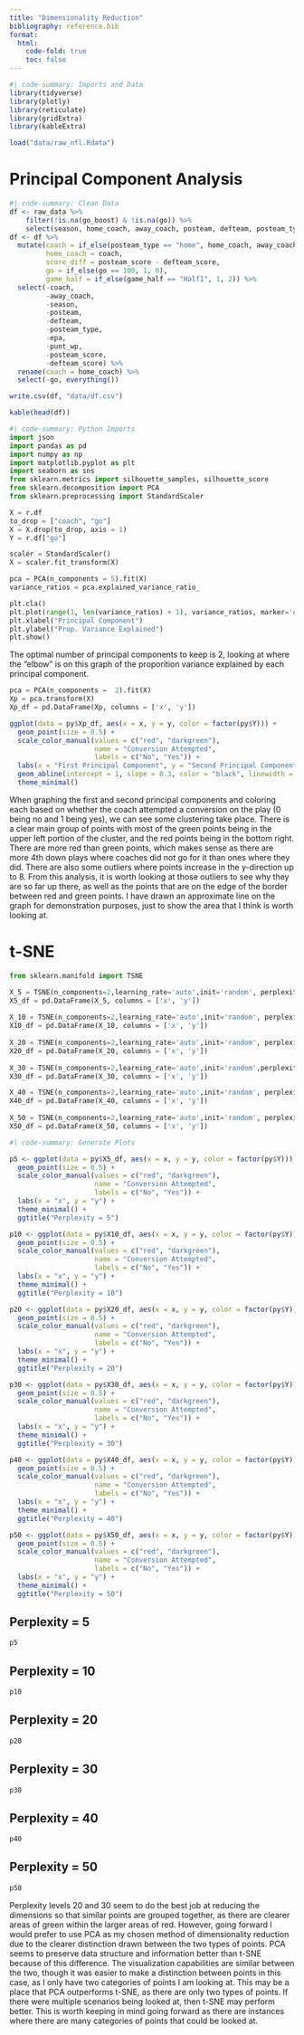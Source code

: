 ```yaml
---
title: "Dimensionality Reduction"
bibliography: reference.bib
format:
  html:
    code-fold: true
    toc: false
---
```


```r
#| code-summary: Imports and Data
library(tidyverse)
library(plotly)
library(reticulate)
library(gridExtra)
library(kableExtra)

load("data/raw_nfl.Rdata")
```

# Principal Component Analysis

```r
#| code-summary: Clean Data
df <- raw_data %>%
    filter(!is.na(go_boost) & !is.na(go)) %>%
    select(season, home_coach, away_coach, posteam, defteam, posteam_type, game_half, half_seconds_remaining, ydstogo, yardline_100, posteam_score, defteam_score, posteam, go_boost, go, epa, wp_fail, wp_succeed, wp, fg_make_prob, miss_fg_wp, make_fg_wp, punt_wp)
df <- df %>%
  mutate(coach = if_else(posteam_type == "home", home_coach, away_coach),
         home_coach = coach,
         score_diff = posteam_score - defteam_score,
         go = if_else(go == 100, 1, 0),
         game_half = if_else(game_half == "Half1", 1, 2)) %>%
  select(-coach,
         -away_coach,
         -season,
         -posteam,
         -defteam,
         -posteam_type,
         -epa,
         -punt_wp,
         -posteam_score,
         -defteam_score) %>%
  rename(coach = home_coach) %>%
  select(-go, everything())

write.csv(df, "data/df.csv")

kable(head(df))
```

```python
#| code-summary: Python Imports
import json
import pandas as pd
import numpy as np
import matplotlib.pyplot as plt
import seaborn as sns
from sklearn.metrics import silhouette_samples, silhouette_score
from sklearn.decomposition import PCA
from sklearn.preprocessing import StandardScaler
```

```python
X = r.df
to_drop = ["coach", "go"]
X = X.drop(to_drop, axis = 1)
Y = r.df["go"]

scaler = StandardScaler()
X = scaler.fit_transform(X)

pca = PCA(n_components = 5).fit(X)
variance_ratios = pca.explained_variance_ratio_

plt.cla()
plt.plot(range(1, len(variance_ratios) + 1), variance_ratios, marker='o')
plt.xlabel("Principal Component")
plt.ylabel("Prop. Variance Explained")
plt.show()
```

The optimal number of principal components to keep is 2, looking at where the "elbow" is on this graph of the proporition variance explained by each principal component.

```python
pca = PCA(n_components =  2).fit(X)
Xp = pca.transform(X)
Xp_df = pd.DataFrame(Xp, columns = ['x', 'y'])
```

```r
ggplot(data = py$Xp_df, aes(x = x, y = y, color = factor(py$Y))) +
  geom_point(size = 0.5) +
  scale_color_manual(values = c("red", "darkgreen"), 
                     name = "Conversion Attempted",
                     labels = c("No", "Yes")) +
  labs(x = "First Principal Component", y = "Second Principal Component") +
  geom_abline(intercept = 1, slope = 0.3, color = "black", linewidth = 1.5) + 
  theme_minimal()
```

When graphing the first and second principal components and coloring each based on whether the coach attempted a conversion on the play (0 being no and 1 being yes), we can see some clustering take place. There is a clear main group of points with most of the green points being in the upper left portion of the cluster, and the red points being in the bottom right. There are more red than green points, which makes sense as there are more 4th down plays where coaches did not go for it than ones where they did. There are also some outliers where points increase in the y-direction up to 8. From this analysis, it is worth looking at those outliers to see why they are so far up there, as well as the points that are on the edge of the border between red and green points. I have drawn an approximate line on the graph for demonstration purposes, just to show the area that I think is worth looking at.

# t-SNE

```python
from sklearn.manifold import TSNE
```

```python
X_5 = TSNE(n_components=2,learning_rate='auto',init='random', perplexity=5, n_iter=300).fit_transform(X)
X5_df = pd.DataFrame(X_5, columns = ['x', 'y'])
 
X_10 = TSNE(n_components=2,learning_rate='auto',init='random', perplexity=10, n_iter=300).fit_transform(X)
X10_df = pd.DataFrame(X_10, columns = ['x', 'y'])
 
X_20 = TSNE(n_components=2,learning_rate='auto',init='random', perplexity=20, n_iter=300).fit_transform(X)
X20_df = pd.DataFrame(X_20, columns = ['x', 'y'])
 
X_30 = TSNE(n_components=2,learning_rate='auto',init='random',perplexity=30, n_iter=300).fit_transform(X)
X30_df = pd.DataFrame(X_30, columns = ['x', 'y'])

X_40 = TSNE(n_components=2,learning_rate='auto',init='random', perplexity=40, n_iter=300).fit_transform(X)
X40_df = pd.DataFrame(X_40, columns = ['x', 'y'])
 
X_50 = TSNE(n_components=2,learning_rate='auto',init='random', perplexity=50, n_iter=300).fit_transform(X)
X50_df = pd.DataFrame(X_50, columns = ['x', 'y'])
```

```r
#| code-summary: Generate Plots

p5 <- ggplot(data = py$X5_df, aes(x = x, y = y, color = factor(py$Y))) +
  geom_point(size = 0.5) +
  scale_color_manual(values = c("red", "darkgreen"), 
                     name = "Conversion Attempted",
                     labels = c("No", "Yes")) +
  labs(x = "x", y = "y") +
  theme_minimal() +
  ggtitle("Perplexity = 5")

p10 <- ggplot(data = py$X10_df, aes(x = x, y = y, color = factor(py$Y))) +
  geom_point(size = 0.5) +
  scale_color_manual(values = c("red", "darkgreen"), 
                     name = "Conversion Attempted",
                     labels = c("No", "Yes")) +
  labs(x = "x", y = "y") +
  theme_minimal() +
  ggtitle("Perplexity = 10")

p20 <- ggplot(data = py$X20_df, aes(x = x, y = y, color = factor(py$Y))) +
  geom_point(size = 0.5) +
  scale_color_manual(values = c("red", "darkgreen"), 
                     name = "Conversion Attempted",
                     labels = c("No", "Yes")) +
  labs(x = "x", y = "y") +
  theme_minimal() +
  ggtitle("Perplexity = 20")

p30 <- ggplot(data = py$X30_df, aes(x = x, y = y, color = factor(py$Y))) +
  geom_point(size = 0.5) +
  scale_color_manual(values = c("red", "darkgreen"), 
                     name = "Conversion Attempted",
                     labels = c("No", "Yes")) +
  labs(x = "x", y = "y") +
  theme_minimal() +
  ggtitle("Perplexity = 30")

p40 <- ggplot(data = py$X40_df, aes(x = x, y = y, color = factor(py$Y))) +
  geom_point(size = 0.5) +
  scale_color_manual(values = c("red", "darkgreen"), 
                     name = "Conversion Attempted",
                     labels = c("No", "Yes")) +
  labs(x = "x", y = "y") +
  theme_minimal() +
  ggtitle("Perplexity = 40")

p50 <- ggplot(data = py$X50_df, aes(x = x, y = y, color = factor(py$Y))) +
  geom_point(size = 0.5) +
  scale_color_manual(values = c("red", "darkgreen"), 
                     name = "Conversion Attempted",
                     labels = c("No", "Yes")) +
  labs(x = "x", y = "y") +
  theme_minimal() +
  ggtitle("Perplexity = 50")
```

::: panel-tabset
## Perplexity = 5

```r
p5
```

## Perplexity = 10

```r
p10
```

## Perplexity = 20

```r
p20
```

## Perplexity = 30

```r
p30
```

## Perplexity = 40

```r
p40
```

## Perplexity = 50

```r
p50
```
:::

Perplexity levels 20 and 30 seem to do the best job at reducing the dimensions so that similar points are grouped together, as there are clearer areas of green within the larger areas of red. However, going forward I would prefer to use PCA as my chosen method of dimensionality reduction due to the clearer distinction drawn between the two types of points. PCA seems to preserve data structure and information better than t-SNE because of this difference. The visualization capabilities are similar between the two, though it was easier to make a distinction between points in this case, as I only have two categories of points I am looking at. This may be a place that PCA outperforms t-SNE, as there are only two types of points. If there were multiple scenarios being looked at, then t-SNE may perform better. This is worth keeping in mind going forward as there are instances where there are many categories of points that could be looked at.
